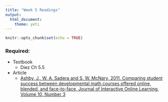 ```yaml
---
title: "Week 5 Readings"
output: 
  html_document: 
    theme: yeti
---
```


```r
knitr::opts_chunk$set(echo = TRUE)
```

### Required:
- Textbook
    - Diez Ch 5.5
- Article
    - [Ashby, J., W. A. Sadera and S. W. McNary, 2011. Comparing student success between developmental math courses
offered online, blended, and face-to-face, Journal of Interactive Online Learning, Volume 10, Number 3](http://www.ncolr.org/jiol/issues/pdf/10.3.2.pdf)